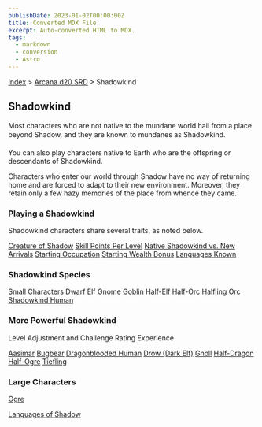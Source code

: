 ```yaml
---
publishDate: 2023-01-02T00:00:00Z
title: Converted MDX File
excerpt: Auto-converted HTML to MDX.
tags:
  - markdown
  - conversion
  - Astro
---
```


[Index](-index) > [Arcana d20 SRD](arcana-d20-srd-index) > Shadowkind

## Shadowkind

Most characters who are not native to the mundane world hail from a place beyond Shadow, and they are known to mundanes as Shadowkind.

You can also play characters native to Earth who are the offspring or descendants of Shadowkind.

Characters who enter our world through Shadow have no way of returning home and are forced to adapt to their new environment. Moreover, they retain only a few hazy memories of the place from whence they came.

### Playing a Shadowkind

Shadowkind characters share several traits, as noted below.

[Creature of Shadow](arcana-d20-srd-shadowkind-creature-of-shadow)
[Skill Points Per Level](arcana-d20-srd-shadowkind-skill-points-per-level)
[Native Shadowkind vs. New Arrivals](arcana-d20-srd-shadowkind-native-shadowkind-vs-new-arrivals)
[Starting Occupation](arcana-d20-srd-shadowkind-starting-occupation)
[Starting Wealth Bonus](arcana-d20-srd-shadowkind-starting-wealth-bonus)
[Languages Known](arcana-d20-srd-shadowkind-languages-known)

### Shadowkind Species

[Small Characters](arcana-d20-srd-shadowkind-small-characters)
[Dwarf](arcana-d20-srd-shadowkind-dwarf)
[Elf](arcana-d20-srd-shadowkind-elf)
[Gnome](arcana-d20-srd-shadowkind-gnome)
[Goblin](arcana-d20-srd-shadowkind-goblin)
[Half-Elf](arcana-d20-srd-shadowkind-half-elf)
[Half-Orc](arcana-d20-srd-shadowkind-half-orc)
[Halfling](arcana-d20-srd-shadowkind-halfling)
[Orc](arcana-d20-srd-shadowkind-orc)
[Shadowkind Human](arcana-d20-srd-shadowkind-shadowkind-human)

### More Powerful Shadowkind

Level Adjustment and Challenge Rating
Experience

[Aasimar](arcana-d20-srd-shadowkind-aasimar)
[Bugbear](arcana-d20-srd-shadowkind-bugbear)
[Dragonblooded Human](arcana-d20-srd-shadowkind-dragonblooded-human)
[Drow (Dark Elf)](arcana-d20-srd-shadowkind-drow-dark-elf)
[Gnoll](arcana-d20-srd-shadowkind-gnoll)
[Half-Dragon](arcana-d20-srd-shadowkind-half-dragon)
[Half-Ogre](arcana-d20-srd-shadowkind-half-ogre)
[Tiefling](arcana-d20-srd-shadowkind-tiefling)

### Large Characters

[Ogre](arcana-d20-srd-shadowkind-ogre)

[Languages of Shadow](arcana-d20-srd-shadowkind-languages-of-shadow)
